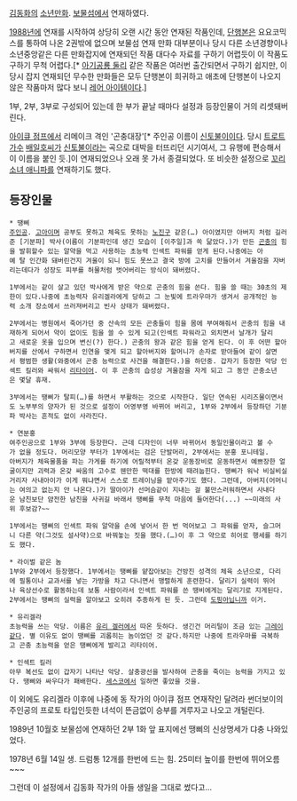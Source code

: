 [[김동화]]의 [[소년만화]]. [[보물섬]]에서 연재하였다.

[[1988년]]에 연재를 시작하여 상당히 오랜 시간 동안 연재된 작품인데, [[단행본]]은 요요코믹스를 통하여 나온 2권밖에 없으며 보물섬 연재 만화 대부분이나 당시 다른 소년경향이나 소년중앙같은 다른 만화잡지에 연재되던 작품 대다수 자료를 구하기 어렵듯이 이 작품도 구하기 무척 어렵다.[* [[아기공룡 둘리]] 같은 작품은 여러번 출간되면서 구하기 쉽지만, 이 당시 잡지 연재되던 무수한 만화들은 모두 단행본이 희귀하고 애초에 단행본이 나오지 않은 작품마저 많다 보니 [[레어 아이템]]이다.]

1부, 2부, 3부로 구성되어 있는데 한 부가 끝날 때마다 설정과 등장인물이 거의 리셋돼버린다.

[[아이큐 점프]]에서 리메이크 격인 '곤충대장'[* 주인공 이름이 [[신토불이]]이다. 당시 [[트로트]] [[가수]] [[배일호]]씨가 [[신토불이]]라는 곡으로 대박을 터뜨리던 시기여서, 그 유행에 편승해서 이 이름을 붙인 듯.]이 연재되었으나 오래 못 가서 종결되었다. 또 비슷한 설정으로 [[꼬리소녀 애니파]]를 연재하기도 했다.

== 등장인물 ==
 * 땡삐
 [[주인공]]. [[고아]]이며 공부도 못하고 체육도 못하는 [[노진구]] 같은(…) 아이였지만 아버지 처럼 길러준 [기분파] 박사(이름이 기분파인데 생긴 모습이 [이주일]과 쏙 닮았다.)가 만든 [[곤충]]의 힘을 발휘할수 있는 알약을 먹고 사용하는 초능력 인섹트 파워를 얻게 된다.나중에는 아예 탈 인간화 돼버린건지 겨울이 되니 힘도 못쓰고 결국 방에 고치를 만들어서 겨울잠을 자버리는데다가 성장도 피부를 허물처럼 벗어버리는 방식이 돼버렸다.  

 1부에서는 같이 살고 있던 박사에게 받은 약으로 곤충의 힘을 쓴다. 힘을 쓸 때는 30초의 제한이 있다.나중에 초능력자 유리겔라에게 당하고 그 눈빛에 트라우마가 생겨서 공개적인 능력 소개 장소에서 쓰러져버리고 빈사 상태가 돼버렸다.

 2부에서는 병원에서 죽어가던 중 산속의 모든 곤충들이 힘을 몸에 부여해줘서 곤충의 힘을 내재하게 되어서 약이 없이도 힘을 쓸 수 있게 되고(인섹트 파워라고 외치면서 날개가 달리고 새로운 옷을 입으며 변신(?) 한다.) 곤충의 왕과 같은 힘을 얻게 된다. 이 후 어떤 할아버지를 산에서 구하면서 인연을 맺게 되고 할아버지와 할머니가 손자로 받아들여 같이 살면서 평범한 생활(와중에서 곤충 능력으로 사건을 해결한다.)을 하던중. 갑자기 등장한 악당 인섹트 킬러와 싸워서 [[리타이어]]. 이 후 곤충의 습성상 겨울잠을 자게 되고 그 동안 곤충소년은 몇달 휴재.

 3부에서는 땡삐가 탈피(…)를 하면서 부활하는 것으로 시작한다. 일단 연속된 시리즈물이면서도 노부부의 양자가 된 것으로 설정이 어영부영 바뀌어 버리고, 1부와 2부에서 등장하던 기분파 박사는 흔적도 없이 사라진다.

 * 연분홍
 여주인공으로 1부와 3부에 등장한다. 근데 디자인이 너무 바뀌어서 동일인물이라고 볼 수가 없을 정도다. 머리모양 부터가 1부에서는 검은 단발머리, 2부에서는 분홍 포니테일.
 아버지가 체육물품을 파는 가게를 하기에 어릴적부터 온갖 운동장비로 운동하면서 예쁘장한 얼굴이지만 괴력과 온갖 싸움의 고수로 웬만한 떡대를 한방에 때려눕힌다. 땡삐가 워낙 비실비실거리자 사내아이가 이게 뭐냐면서 스스로 트레이닝을 맡아주기도 했다. 그런데, 아버지(어머니는 여의고 없는지 안 나온다.)가 딸아이가 선머슴같이 지내는 걸 불만스러워하면서 사내다운 남친보단 얌전한 남친을 사귀길 바래서 땡삐를 무척 마음에 들어한다(...) ~~미래의 사위 후보감?~~

 1부에서는 땡삐의 인섹트 파워 알약을 손에 넣어서 한 번 먹어보고 그 파워를 얻자, 슬그머니 다른 약(그것도 설사약)으로 바꿔놓는 짓을 했다.(…)이 후 그 약으로 히어로 행세를 하기도 했다.

 * 라이벌 같은 놈
 1부와 2부에서 등장했다. 1부에서는 땡삐를 얕잡아보는 건방진 성격의 체육 소년으로, 다리에 필통이나 교과서를 넣는 가방을 차고 다니면서 맹렬하게 훈련한다. 달리기 실력이 뛰어나 육상선수로 활동하는데 보통 사람이라서 인섹트 파워를 쓴 땡비에게는 달리기로 지게된다.
 2부에서는 땡삐의 실력을 알아보고 오히려 추종하게 된 듯. 그런데 [[도핑]]아닙니까 이거.

 * 유리겔라
 초능력을 쓰는 악당. 이름은 [[유리 겔러]]에서 따온 듯하다. 생긴건 머리털이 조금 있는 [[그레이]]같다. 별 이유도 없이 땡삐를 괴롭히는 놈이었던 것 같다.하지만 나중에 트라우마를 극복하고 곤충 초능력을 얻은 땡삐에게 발리고 리타이어.

 * 인섹트 킬러
 아무 복선도 없이 갑자기 나타난 악당. 살충광선을 발사하여 곤충을 죽이는 능력을 가지고 있다. 땡삐와 싸우다가 패배한다. [[세스코]]에서 일하면 좋았을 것을.

이 외에도 유리겔라 이후에 나중에 동 작가의 아이큐 점프 연재작인 달려라 썬더보이의 주인공의 프로토 타입인듯한 녀석이 뜬금없이 승부를 겨루자고 나오고 개털린다.

1989년 10월호 보물섬에 연재하던 2부 1화 앞 표지에선 땡삐의 신상명세가 댜충 나와있었다.

1978년 6월 14일 생.
드럼통 12개를 한번에 드는 힘. 25미터 높이를 한번에 뛰어오름~~~

그런데 이 설정에서 김동화 작가의 아들 생일을 그대로 썼다고...
